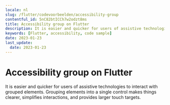 ```yaml
---
locale: nl
slug: /flutter/codevoorbeelden/accessibility-group
contentful_id: 5nC82btICCh7w2odzt8ms
title: Accessibility group on Flutter
description: It is easier and quicker for users of assistive technologies to interact with grouped elements.
keywords: [Flutter, accessibility, code sample]
date: 2023-01-23
last_update:
  date: 2023-01-23
---
```


# Accessibility group on Flutter

It is easier and quicker for users of assistive technologies to interact with grouped elements. Grouping elements into a single control makes things clearer, simplifies interactions, and provides larger touch targets.

<CodeSample id="accessibility-group" framework="flutter" locale="nl"/>
